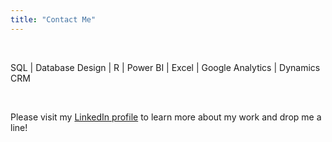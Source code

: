 ```yaml
---
title: "Contact Me"
---
```


<br/>

SQL | Database Design | R | Power BI | Excel | Google Analytics | Dynamics CRM

<br/>

Please visit my 
<a href='https://www.linkedin.com/in/emilyhazelton/' target='blank'>LinkedIn profile</a>
to learn more about my work and drop me a line!